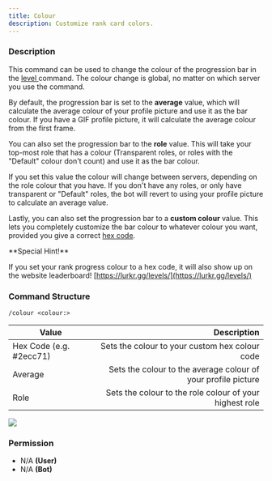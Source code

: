 ```yaml
---
title: Colour
description: Customize rank card colors.
---
```


### Description

This command can be used to change the colour of the progression bar in the [level ](rank.md)command. The colour change
is global, no matter on which server you use the command.

By default, the progression bar is set to the **average** value, which will calculate the average colour of your profile
picture and use it as the bar colour. If you have a GIF profile picture, it will calculate the average colour from the
first frame.

You can also set the progression bar to the **role** value. This will take your top-most role that has a colour
(Transparent roles, or roles with the "Default" colour don't count) and use it as the bar colour.

If you set this value the colour will change between servers, depending on the role colour that you have. If you don't
have any roles, or only have transparent or "Default" roles, the bot will revert to using your profile picture to
calculate an average value.

Lastly, you can also set the progression bar to a **custom colour** value. This lets you completely customize the bar
colour to whatever colour you want, provided you give a correct [hex code](https://www.color-hex.com/).

<Callout type="info">
**Special Hint!**

If you set your rank progress colour to a hex code, it will also show up on the website leaderboard!
[https://lurkr.gg/levels/](https://lurkr.gg/levels/)

</Callout>

### Command Structure

```
/colour <colour:>
```

| Value                   |                                                   Description |
| ----------------------- | ------------------------------------------------------------: |
| Hex Code (e.g. #2ecc71) |                Sets the colour to your custom hex colour code |
| Average                 | Sets the colour to the average colour of your profile picture |
| Role                    |       Sets the colour to the role colour of your highest role |

![](https://i.imgur.com/UApCxnW.png)

### **Permission**

- N/A **(User)**
- N/A **(Bot)**
